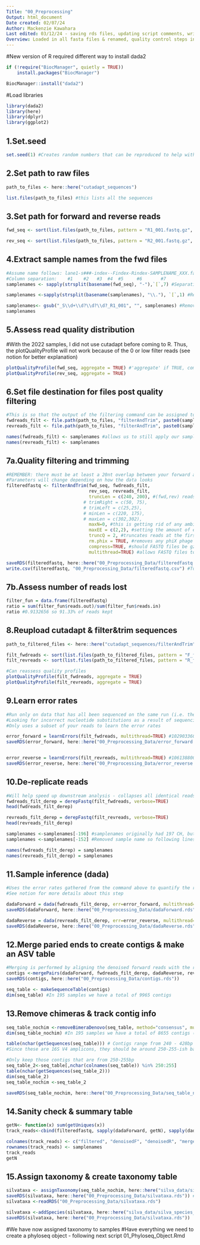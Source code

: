 ```yaml
---
Title: "00_Preprocessing"
Output: html_document
Date created: 02/07/24
Author: Mackenzie Kawahara
Last edited: 03/12/24 - saving rds files, updating script comments, writing steps 15 on
Overview: Loaded in all fasta files & renamed, quality control steps in process 
---
```


#New version of R required different way to install dada2
```r
if (!require("BiocManager", quietly = TRUE))
    install.packages("BiocManager")

BiocManager::install("dada2")
```


#Load libraries
```r
library(dada2) 
library(here)
library(dplyr)
library(ggplot2)
```

## 1.Set.seed ##
```r
set.seed(1) #Creates random numbers that can be reproduced to help with reproducibility of data sets for analysis
```

## 2.Set path to raw files ##
```r
path_to_files <- here::here("cutadapt_sequences")

list.files(path_to_files) #this lists all the sequences
```

## 3.Set path for forward and reverse reads ##
```r
fwd_seq <- sort(list.files(path_to_files, pattern = "R1_001.fastq.gz", full.names = TRUE)) #if full.name = TRUE, the directory path is prepended to the file names to give a relative file path. if FALSE, then the file names (rather than the paths) are returned

rev_seq <- sort(list.files(path_to_files, pattern = "R2_001.fastq.gz", full.names = TRUE))
```

## 4.Extract sample names from the fwd files ##
```r
#Assume name follows: lane1-s###-index--Findex-Rindex-SAMPLENAME_XXX.fastq
#Column separation:    #1    #2   #3  #4  #5     #6       #7
samplenames <- sapply(strsplit(basename(fwd_seq), "-"),`[`,7) #Separating into columns based on the "-" and column 7 is the sample names

samplenames <-sapply(strsplit(basename(samplenames), "\\."), `[`,1) #Removes fastq.gz at the end, but still left with the _S*_R1_001

samplenames<- gsub("_S\\d+\\d?\\d?\\d?_R1_001", "", samplenames) #Removes the _R1_001
samplenames
```

## 5.Assess read quality distribution ##
#With the 2022 samples, I did not use cutadapt before coming to R. Thus, the plotQualityProfile will not work because of the 0 or low filter reads (see notion for better explanation)
```r
plotQualityProfile(fwd_seq, aggregate = TRUE) #'aggregate' if TRUE, compute an aggregate quality profile for all fastq files provided
plotQualityProfile(rev_seq, aggregate = TRUE)
```

## 6.Set file destination for files post quality filtering ##
```r
#This is so that the output of the filtering command can be assigned to file names, separate from our fwd and rev sequence vectors that we have already made
fwdreads_filt <- file.path(path_to_files, "filterAndTrim", paste0(samplenames, "_F_filt.fastq.gz"))
revreads_filt <- file.path(path_to_files, "filterAndTrim", paste0(samplenames, "_R_filt.fastq.gz"))

names(fwdreads_filt) <- samplenames #allows us to still apply our sample names to filtered reads
names(revreads_filt) <- samplenames
```


## 7a.Quality filtering and trimming ##
```r
#REMEMBER: there must be at least a 20nt overlap between your forward and reverse reads for them to merge into contigs
#Parameters will change depending on how the data looks
filteredfastq <- filterAndTrim(fwd_seq, fwdreads_filt,
                               rev_seq, revreads_filt,
                               truncLen = c(240, 200), #(fwd,rev) reads shorter than this are discarded
                             # trimRight = c(50, 75), 
                             # trimLeft = c(25,25),
                             # minLen = c(220, 175),
                             # maxLen = c(302,302),
                               maxN=0, #this is getting rid of any ambiguous base pairs
                               maxEE = c(2,2), #setting the amount of expected errors in reads,                                                       increasing this value lets more reads through
                               truncQ = 2, #truncates reads at the first sign of a quality score equal or less                                              than the set value - Q score of 2 is ~63% chance a base is being                                                called incorrectly
                               rm.phix = TRUE, #removes any phiX phage genomes, which are often used                                                  by sequencing facilities as controls
                               compress=TRUE, #should FASTQ files be gzipped? - yes, helps save memory
                               multithread=TRUE) #allows FASTQ files to be processed in parallel - does NOT                                                      work for windows..so mine can be TRUE

saveRDS(filteredfastq, here::here("00_Preprocessing_Data/filteredfastq.rds"))
write.csv(filteredfastq, "00_Preprocessing_Data/filteredfastq.csv") #To help create table & phyloseq object
```

## 7b.Assess number of reads lost ##
```r
filter_fun = data.frame(filteredfastq)
ratio = sum(filter_fun$reads.out)/sum(filter_fun$reads.in)
ratio #0.9132656 so 91.33% of reads kept
```

## 8.Reupload cutadapt & filter&trim sequences ##
```r
path_to_filtered_files <- here::here("cutadapt_sequences/filterAndTrim")

filt_fwdreads <- sort(list.files(path_to_filtered_files, pattern = "F_filt.fastq.gz", full.names = TRUE))
filt_revreads <- sort(list.files(path_to_filtered_files, pattern = "R_filt.fastq.gz", full.names = TRUE))

#Can reassess quality profiles
plotQualityProfile(filt_fwdreads, aggregate = TRUE)
plotQualityProfile(filt_revreads, aggregate = TRUE)
```

## 9.Learn error rates ##
```r
#Run only on data that has all been sequenced on the same run (i.e. the same MiSeq run)
#Looking for incorrect nucleotide substitutions as a result of sequencing errors
#Only uses a subset of your reads to learn the error rates

error_forward = learnErrors(filt_fwdreads, multithread=TRUE) #102903360 total bases in 428764 reads from 24 samples will be used for learning the error rates.
saveRDS(error_forward, here::here("00_Preprocessing_Data/error_forward.rds"))


error_reverse = learnErrors(filt_revreads, multithread=TRUE) #106138800 total bases in 530694 reads from 27 samples will be used for learning the error rates.
saveRDS(error_reverse, here::here("00_Preprocessing_Data/error_reverse.rds"))

```

## 10.De-replicate reads ##
```r
#Will help speed up downstream analysis - collapses all identical reads
fwdreads_filt_derep = derepFastq(filt_fwdreads, verbose=TRUE)
head(fwdreads_filt_derep)

revreads_filt_derep = derepFastq(filt_revreads, verbose=TRUE)
head(revreads_filt_derep)

samplenames <-samplenames[-196] #samplenames originally had 197 CH, but after filter&trim there was only 195 so needed to remove the samples that were tossed
samplenames <-samplenames[-152] #Removed sample name so following lines run

names(fwdreads_filt_derep) = samplenames
names(revreads_filt_derep) = samplenames
```

## 11.Sample inference (dada) ##
```r
#Uses the error rates gathered from the command above to quantify the rate at which an amplicon read is produced from a sample sequence as a function of sequence composition and quality
#See notion for more details about this step

dadaForward = dada(fwdreads_filt_derep, err=error_forward, multithread=TRUE)
saveRDS(dadaForward, here::here("00_Preprocessing_Data/dadaForward.rds"))

dadaReverse = dada(revreads_filt_derep, err=error_reverse, multithread=TRUE)
saveRDS(dadaReverse, here::here("00_Preprocessing_Data/dadaReverse.rds"))

```

## 12.Merge paried ends to create contigs & make an ASV table ##
```r
#Merging is performed by aligning the denoised forward reads with the reverse-complement of the corresponding denoised reverse reads, and then constructing the merged “contig” sequences. 
contigs <-mergePairs(dadaForward, fwdreads_filt_derep, dadaReverse, revreads_filt_derep)
saveRDS(contigs, here::here("00_Preprocessing_Data/contigs.rds"))

seq_table <- makeSequenceTable(contigs)
dim(seq_table) #In 195 samples we have a total of 9965 contigs
```

## 13.Remove chimeras & track contig info ##
```r
seq_table_nochim <-removeBimeraDenovo(seq_table, method="consensus", multithread=TRUE, verbose=TRUE) #Identified 1185 bimeras out of 9965 input sequences
dim(seq_table_nochim) #In 195 samples we have a total of 8655 contigs (1500 contigs removed)

table(nchar(getSequences(seq_table))) # Contigs range from 240 - 428bp
#Since these are 16S V4 amplicons, they should be around 250-255-ish base pairs in length

#Only keep those contigs that are from 250-255bp
seq_table_2<-seq_table[,nchar(colnames(seq_table)) %in% 250:255]
table(nchar(getSequences(seq_table_2)))
dim(seq_table_2)
seq_table_nochim <-seq_table_2

saveRDS(seq_table_nochim, here::here("00_Preprocessing_Data/seq_table_nochim.rds"))

```

## 14.Sanity check & summary table ##
```r
getN<- function(x) sum(getUniques(x))
track_reads<-cbind(filteredfastq, sapply(dadaForward, getN), sapply(dadaReverse, getN), sapply(contigs, getN), rowSums(seq_table_nochim))

colnames(track_reads) <- c("filtered", "denoisedF", "denoisedR", "merged", "nonchim")
rownames(track_reads) <- samplenames
track_reads
getN
```

## 15.Assign taxonomy & create taxonomy table  ##
```r
silvataxa <- assignTaxonomy(seq_table_nochim, here::here("silva_data/silva_nr99_v138.1_train_set.fa"), multithread = TRUE)
saveRDS(silvataxa, here::here("00_Preprocessing_Data/silvataxa.rds")) #save and re-load here so that R has enough memory for species assignment
silvataxa <-readRDS("00_Preprocessing_Data/silvataxa.rds")

silvataxa <-addSpecies(silvataxa, here::here("silva_data/silva_species_assignment_v138.1.fa"))
saveRDS(silvataxa, here::here("00_Preprocessing_Data/silvataxa.rds"))
```

#We have now assigned taxonomy to samples
#Have everything we need to create a phyloseq object - following next script 01_Phyloseq_Object.Rmd
